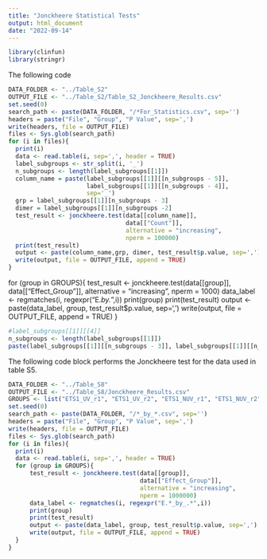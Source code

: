 ```yaml
---
title: "Jonckheere Statistical Tests"
output: html_document
date: "2022-09-14"
---
```


```r
library(clinfun)
library(stringr)
```

The following code 

```r
DATA_FOLDER <- "../Table_S2"
OUTPUT_FILE <- "../Table_S2/Table_S2_Jonckheere_Results.csv"
set.seed(0)
search_path <- paste(DATA_FOLDER, "/*For_Statistics.csv", sep='')
headers = paste("File", "Group", "P Value", sep=',')
write(headers, file = OUTPUT_FILE)
files <- Sys.glob(search_path)
for (i in files){
  print(i)
  data <- read.table(i, sep=',', header = TRUE)
  label_subgroups <- str_split(i, '_')
  n_subgroups <- length(label_subgroups[[1]])
  column_name = paste(label_subgroups[[1]][[n_subgroups - 5]],
                      label_subgroups[[1]][[n_subgroups - 4]],
                      sep='_')
  grp = label_subgroups[[1]][n_subgroups - 3]
  dimer = label_subgroups[[1]][n_subgroups -2]
  test_result <- jonckheere.test(data[[column_name]],
                                 data[["Count"]],
                                 alternative = "increasing",
                                 nperm = 100000)
  print(test_result)
  output <- paste(column_name,grp, dimer, test_result$p.value, sep=',')
  write(output, file = OUTPUT_FILE, append = TRUE)
}

```

  for (group in GROUPS){
      test_result <- jonckheere.test(data[[group]],
                                     data[["Effect_Group"]],
                                     alternative = "increasing",
                                     nperm = 1000)
      data_label <- regmatches(i, regexpr("E.*_by_.*",i))
      print(group)
      print(test_result)
      output <- paste(data_label, group, test_result$p.value, sep=',')
      write(output, file = OUTPUT_FILE, append = TRUE)
  }
```r

#label_subgroups[[1]][[4]]
n_subgroups <- length(label_subgroups[[1]])
paste(label_subgroups[[1]][[n_subgroups - 3]], label_subgroups[[1]][[n_subgroups - 2]], sep='_')
```
The following code block performs the Jonckheere test for the data used in
table S5. 

```r
DATA_FOLDER <- "../Table_S8"
OUTPUT_FILE <- "../Table_S8/Jonckheere_Results.csv"
GROUPS <- list("ETS1_UV_r1", "ETS1_UV_r2", "ETS1_NUV_r1", "ETS1_NUV_r2")
set.seed(0)
search_path <- paste(DATA_FOLDER, "/*_by_*.csv", sep='')
headers = paste("File", "Group", "P Value", sep=',')
write(headers, file = OUTPUT_FILE)
files <- Sys.glob(search_path)
for (i in files){
  print(i)
  data <- read.table(i, sep=',', header = TRUE)
  for (group in GROUPS){
      test_result <- jonckheere.test(data[[group]],
                                     data[["Effect_Group"]],
                                     alternative = "increasing",
                                     nperm = 1000000)
      data_label <- regmatches(i, regexpr("E.*_by_.*",i))
      print(group)
      print(test_result)
      output <- paste(data_label, group, test_result$p.value, sep=',')
      write(output, file = OUTPUT_FILE, append = TRUE)
  }
}
```
